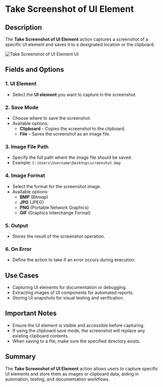 # Take Screenshot of UI Element  

## Description  

The **Take Screenshot of UI Element** action captures a screenshot of a specific UI element and saves it to a designated location or the clipboard.

![Take Screenshot of UI Element UI](../../../assets/ui-automation/take-screenshot-of-ui-element.png)

## Fields and Options  

### **1. UI Element**   

- Select the **UI element** you want to capture in the screenshot.

### **2. Save Mode**   

- Choose where to save the screenshot.  
- Available options:  
  - **Clipboard** – Copies the screenshot to the clipboard.  
  - **File** – Saves the screenshot as an image file.

### **3. Image File Path**   

- Specify the full path where the image file should be saved.  
- Example: `C:\Users\Username\Desktop\screenshot.bmp`

### **4. Image Format** 

- Select the format for the screenshot image.  
- Available options:  
  - **BMP** (Bitmap)  
  - **JPG** (JPEG)  
  - **PNG** (Portable Network Graphics)  
  - **GIF** (Graphics Interchange Format)

### **5. Output**  

- Stores the result of the screenshot operation.

### **6. On Error**  

- Define the action to take if an error occurs during execution.

## Use Cases  

- Capturing UI elements for documentation or debugging.  
- Extracting images of UI components for automated reports.  
- Storing UI snapshots for visual testing and verification.

## Important Notes  

- Ensure the UI element is visible and accessible before capturing.  
- If using the clipboard save mode, the screenshot will replace any existing clipboard contents.  
- When saving to a file, make sure the specified directory exists.

## Summary  

The **Take Screenshot of UI Element** action allows users to capture specific UI elements and store them as images or clipboard data, aiding in automation, testing, and documentation workflows.